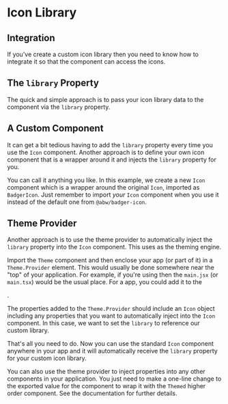
# Icon Library

## Integration

If you've create a custom icon library then you need to know how to integrate
it so that the <Link to="/icon" text="Icon"/> component can access the icons.

## The `library` Property

The quick and simple approach is to pass your icon library data to the
component via the `library` property.

<Example
  Component={IconIcons}
  code={IconIconsSrc}
  expand
/>

## A Custom Component

It can get a bit tedious having to add the `library` property every time you
use the `Icon` component.  Another approach is to define your own icon
component that is a wrapper around it and injects the `library` property for
you.

You can call it anything you like.  In this example, we create a new `Icon`
component which is a wrapper around the original `Icon`, imported as
`BadgerIcon`.  Just remember to import *your* `Icon` component when you use it
instead of the default one from `@abw/badger-icon`.

<Example
  Component={Custom}
  code={CustomSrc}
  expand
/>

## Theme Provider

Another approach is to use the theme provider to automatically inject the
`library` property into the `Icon` component.  This uses <ReactOneLouderLink/>
as the theming engine.

Import the `Theme` component and then enclose your app (or part of it) in a
`Theme.Provider` element.  This would usually be done somewhere near the "top"
of your application. For example, if you're using <ViteLink/> then the
`main.jsx` (or `main.tsx`) would be the usual place.  For a <NextLink/> app,
you could add it to the
<Link href="https://nextjs.org/docs/pages/building-your-application/routing/custom-app" targetBlank text="_app.js"/>.

The properties added to the `Theme.Provider` should include an `Icon` object
including any properties that you want to automatically inject into the `Icon`
component.  In this case, we want to set the `library` to reference our custom
library.

That's all you need to do.  Now you can use the standard `Icon` component
anywhere in your app and it will automatically receive the `library` property
for your custom icon library.

You can also use the theme provider to inject properties into any other
components in your application.  You just need to make a one-line change to
the exported value for the component to wrap it with the `Themed` higher order
component.  See the <ReactOneLouderLink/> documentation for further details.

<Example
  Component={Theme}
  code={ThemeSrc}
  expand
/>
